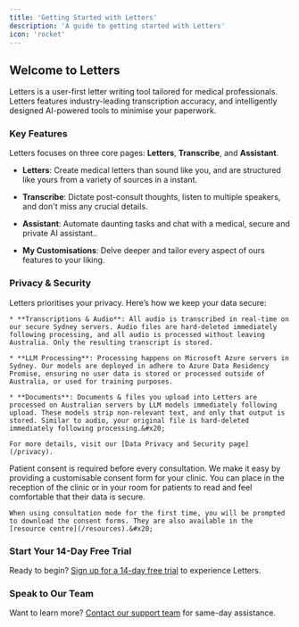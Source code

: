 ```yaml
---
title: 'Getting Started with Letters'
description: 'A guide to getting started with Letters'
icon: 'rocket'
---
```


## Welcome to Letters

Letters is a user-first letter writing tool tailored for medical professionals. Letters features industry-leading transcription accuracy, and intelligently designed AI-powered tools to minimise your paperwork.

### Key Features

Letters focuses on three core pages: **Letters**, **Transcribe**, and **Assistant**.

* **Letters**: Create medical letters than sound like you, and are structured like yours from a variety of sources in a instant.&#x20;

* **Transcribe**: Dictate post-consult thoughts, listen to multiple speakers, and don't miss any crucial details.

* **Assistant**: Automate daunting tasks and chat with a medical, secure and private AI assistant..

* **My Customisations**: Delve deeper and tailor every aspect of ours features to your liking.

### Privacy & Security

<AccordionGroup>
  <Accordion icon="shield" title="Privacy & Security Overview">
    Letters prioritises your privacy. Here’s how we keep your data secure:

    * **Transcriptions & Audio**: All audio is transcribed in real-time on our secure Sydney servers. Audio files are hard-deleted immediately following processing, and all audio is processed without leaving Australia. Only the resulting transcript is stored.

    * **LLM Processing**: Processing happens on Microsoft Azure servers in Sydney. Our models are deployed in adhere to Azure Data Residency Promise, ensuring no user data is stored or processed outside of Australia, or used for training purposes.

    * **Documents**: Documents & files you upload into Letters are processed on Australian servers by LLM models immediately following upload. These models strip non-relevant text, and only that output is stored. Similar to audio, your original file is hard-deleted immediately following processing.&#x20;

    For more details, visit our [Data Privacy and Security page](/privacy).
  </Accordion>

  <Accordion icon="person" title="Patient Consent">
    Patient consent is required before every consultation. We make it easy by providing a customisable consent form for your clinic. You can place in the reception of the clinic or in your room for patients to read and feel comfortable that their data is secure.

    When using consultation mode for the first time, you will be prompted to download the consent forms. They are also available in the [resource centre](/resources).&#x20;
  </Accordion>
</AccordionGroup>

### Start Your 14-Day Free Trial

Ready to begin? [Sign up for a 14-day free trial](my.letters.app) to experience Letters.

### Speak to Our Team

Want to learn more? [Contact our support team](mailto:support@letters.app) for same-day assistance.

<CardGroup>
  <Card title="Letters" icon="envelope" href="/letters/overview" />

  <Card title="Transcribe" icon="microphone" href="/transcribe/overview" />

  <Card title="Assistant" icon="message" href="/chat/overview" />

  <Card title="Customise" icon="paintbrush" href="/customise/overview" />
</CardGroup>